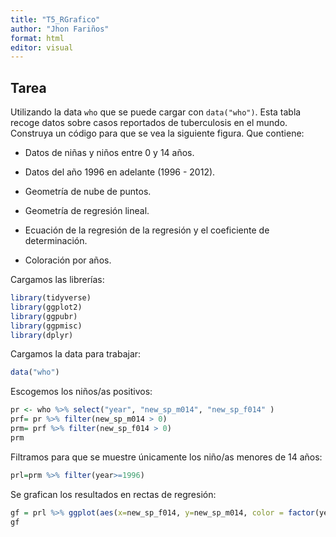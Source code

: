 ```yaml
---
title: "T5_RGrafico"
author: "Jhon Fariños"
format: html
editor: visual
---
```


## Tarea

Utilizando la data `who` que se puede cargar con `data("who")`. Esta tabla recoge datos sobre casos reportados de tuberculosis en el mundo. Construya un código para que se vea la siguiente figura. Que contiene:

-   Datos de niñas y niños entre 0 y 14 años.

-   Datos del año 1996 en adelante (1996 - 2012).

-   Geometría de nube de puntos.

-   Geometría de regresión lineal.

-   Ecuación de la regresión de la regresión y el coeficiente de determinación.

-   Coloración por años.

Cargamos las librerías:

```r
library(tidyverse)
library(ggplot2)
library(ggpubr)
library(ggpmisc)
library(dplyr)

```

Cargamos la data para trabajar:

```r
data("who")

```

Escogemos los niños/as positivos:

```r
pr <- who %>% select("year", "new_sp_m014", "new_sp_f014" )
prf= pr %>% filter(new_sp_m014 > 0)
prm= prf %>% filter(new_sp_f014 > 0)
prm
```

Filtramos para que se muestre únicamente los niño/as menores de 14 años:

```r
prl=prm %>% filter(year>=1996)

```

Se grafican los resultados en rectas de regresión:

```r
gf = prl %>% ggplot(aes(x=new_sp_f014, y=new_sp_m014, color = factor(year))) + geom_point(size = 0.2) + facet_wrap(year ~.) + geom_smooth(method = "lm", formula = y ~ x) + xlim(0,900) + ylim(0,1000) + labs(y= "Casos positivos de TB en niños de 0 a 14 años", x= "Casos positivos de TB en niñas de 0 a 14 años") + stat_poly_eq(aes(label =  paste(..eq.label.., ..adj.rr.label.., sep = "~")), formula = y~x, parse = TRUE, label.x.npc = 0, label.y.npc =1000) 
gf
```
